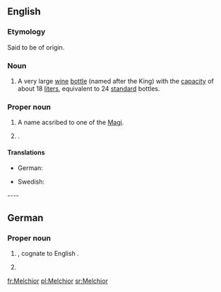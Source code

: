 {{also|melchior}}
==English==

===Etymology===
Said to be of {{etyl|peo}} origin.

===Noun===
{{en-noun}}

# A very large [[wine]] [[bottle]] (named after the King) with the [[capacity]] of about 18 [[liter]]s, equivalent to 24 [[standard]] bottles.

===Proper noun===
{{en-proper noun}}

# A name acsribed to one of the [[Magi]].
# {{given name|male|from=Persian}}.

====Translations====
{{trans-top|male given name}}
* German: {{t-|de|Melchior}}
{{trans-mid}}
* Swedish: {{t|sv|Melker}}
{{trans-bottom}}

---- 

==German==

===Proper noun===
{{infl|de|proper noun}}

# {{given name|male|lang=de}}, cognate to English {{l|en|Melchior}}.
# {{surname|patronymic|lang=de}}

[[fr:Melchior]]
[[pl:Melchior]]
[[sr:Melchior]]